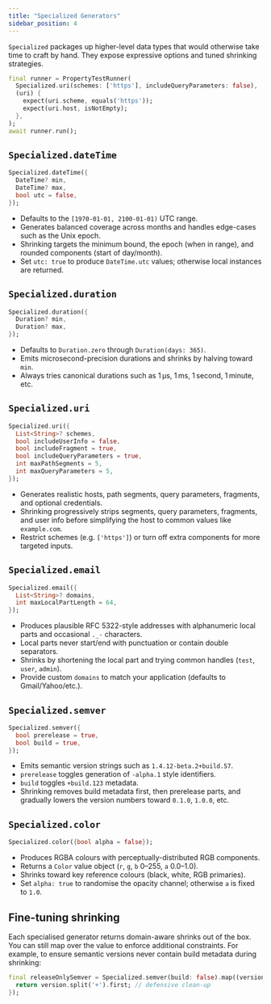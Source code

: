 ```yaml
---
title: "Specialized Generators"
sidebar_position: 4
---
```


`Specialized` packages up higher-level data types that would otherwise take time to craft by hand. They expose expressive options and tuned shrinking strategies.

```dart
final runner = PropertyTestRunner(
  Specialized.uri(schemes: ['https'], includeQueryParameters: false),
  (uri) {
    expect(uri.scheme, equals('https'));
    expect(uri.host, isNotEmpty);
  },
);
await runner.run();
```

## `Specialized.dateTime`

```dart
Specialized.dateTime({
  DateTime? min,
  DateTime? max,
  bool utc = false,
});
```

- Defaults to the `[1970-01-01, 2100-01-01)` UTC range.
- Generates balanced coverage across months and handles edge-cases such as the Unix epoch.
- Shrinking targets the minimum bound, the epoch (when in range), and rounded components (start of day/month).
- Set `utc: true` to produce `DateTime.utc` values; otherwise local instances are returned.

## `Specialized.duration`

```dart
Specialized.duration({
  Duration? min,
  Duration? max,
});
```

- Defaults to `Duration.zero` through `Duration(days: 365)`.
- Emits microsecond-precision durations and shrinks by halving toward `min`.
- Always tries canonical durations such as 1 µs, 1 ms, 1 second, 1 minute, etc.

## `Specialized.uri`

```dart
Specialized.uri({
  List<String>? schemes,
  bool includeUserInfo = false,
  bool includeFragment = true,
  bool includeQueryParameters = true,
  int maxPathSegments = 5,
  int maxQueryParameters = 5,
});
```

- Generates realistic hosts, path segments, query parameters, fragments, and optional credentials.
- Shrinking progressively strips segments, query parameters, fragments, and user info before simplifying the host to common values like `example.com`.
- Restrict schemes (e.g. `['https']`) or turn off extra components for more targeted inputs.

## `Specialized.email`

```dart
Specialized.email({
  List<String>? domains,
  int maxLocalPartLength = 64,
});
```

- Produces plausible RFC 5322-style addresses with alphanumeric local parts and occasional `._-` characters.
- Local parts never start/end with punctuation or contain double separators.
- Shrinks by shortening the local part and trying common handles (`test`, `user`, `admin`).
- Provide custom `domains` to match your application (defaults to Gmail/Yahoo/etc.).

## `Specialized.semver`

```dart
Specialized.semver({
  bool prerelease = true,
  bool build = true,
});
```

- Emits semantic version strings such as `1.4.12-beta.2+build.57`.
- `prerelease` toggles generation of `-alpha.1` style identifiers.
- `build` toggles `+build.123` metadata.
- Shrinking removes build metadata first, then prerelease parts, and gradually lowers the version numbers toward `0.1.0`, `1.0.0`, etc.

## `Specialized.color`

```dart
Specialized.color({bool alpha = false});
```

- Produces RGBA colours with perceptually-distributed RGB components.
- Returns a `Color` value object (`r`, `g`, `b` 0–255, `a` 0.0–1.0).
- Shrinks toward key reference colours (black, white, RGB primaries).
- Set `alpha: true` to randomise the opacity channel; otherwise `a` is fixed to `1.0`.

## Fine-tuning shrinking

Each specialised generator returns domain-aware shrinks out of the box. You can still map over the value to enforce additional constraints. For example, to ensure semantic versions never contain build metadata during shrinking:

```dart
final releaseOnlySemver = Specialized.semver(build: false).map((version) {
  return version.split('+').first; // defensive clean-up
});
```

